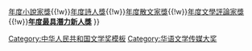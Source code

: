 {{Navbox
| name       = 華語文學傳媒大獎年度最具潛力新人獎
| title      = [[華語文學傳媒大獎|<span style="color:#fff">華語文學傳媒大獎</span>]]{{{1|}}}年度最具潛力新人獎
| titlestyle = background:darkblue;color:white;
| state     = {{{state<includeonly>|autocollapse</includeonly>}}}
| bodyclass = hlist
| list1 = 
* 2002年：[[盛可以]]
* 2003年：[[须一瓜]]
* 2004年：[[张悦然]]
* 2005年：[[李師江]]
* 2006年：[[乔叶]]
* 2007年：[[徐則臣]]
* 2008年：[[塞壬 (作家)|塞壬]]
* 2009年：[[笛安]]
* 2010年：[[七堇年]]
* 2011年：[[阿乙 (作家)|阿乙]]
* 2012年：[[颜歌]]
* 2013年：[[赵志明]]
* 2014年：[[文珍]]
* 2015年：[[蔡东]]
* 2016年：[[雙雪濤]]
* 2017年：[[郝景芳]]
* 2018年：[[班宇]]

|below = [[:Template:華語文學傳媒大獎年度傑出作家獎|年度傑出作家獎]]{{!w}}[[:Template:華語文學傳媒大獎年度小說家獎|年度小說家獎]]{{!w}}[[:Template:華語文學傳媒大獎年度詩人獎|年度詩人獎]]{{!w}}[[:Template:華語文學傳媒大獎年度散文家獎|年度散文家獎]]{{!w}}[[:Template:華語文學傳媒大獎年度文學評論家獎|年度文學評論家獎]]{{!w}}[[:Template:華語文學傳媒大獎年度最具潛力新人獎|'''年度最具潛力新人獎''']]
}}<noinclude>
{{collapsible option}}
[[Category:中华人民共和国文学奖模板]]
[[Category:华语文学传媒大奖]]
</noinclude>